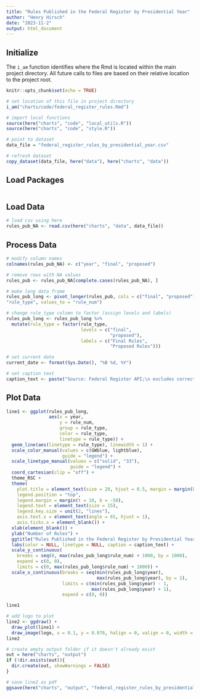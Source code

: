 ```yaml
---
title: "Rules Published in the Federal Register by Presidential Year"
author: "Henry Hirsch"
date: "2023-11-2"
output: html_document
---
```


## Initialize

The `i_am` function identifies where the Rmd is located within the main project directory. All future calls to files are based on their relative location to the project root.

```r
knitr::opts_chunk$set(echo = TRUE)

# set location of this file in project directory
i_am("charts/code/federal_register_rules.Rmd")

# import local functions
source(here("charts", "code", "local_utils.R"))
source(here("charts", "code", "style.R"))

# point to dataset
data_file = "federal_register_rules_by_presidential_year.csv"

# refresh dataset
copy_dataset(data_file, here("data"), here("charts", "data"))

```

## Load Packages

```r

```

## Load Data

```r
# load csv using here
rules_pub_NA <- read.csv(here("charts", "data", data_file))
```

## Process Data

```r
# modify column names
colnames(rules_pub_NA) <- c("year", "final", "proposed")

# remove rows with NA values
rules_pub <- rules_pub_NA[complete.cases(rules_pub_NA), ]

# make long data frame
rules_pub_long <- pivot_longer(rules_pub, cols = c("final", "proposed"), names_to =
"rule_type", values_to = "rule_num")

# change rule_type column to factor (assign levels and labels)
rules_pub_long <- rules_pub_long %>% 
  mutate(rule_type = factor(rule_type,
                            levels = c("final", 
                                       "proposed"),
                            labels = c("Final Rules", 
                                       "Proposed Rules")))

# set current date
current_date <- format(Sys.Date(), "%B %d, %Y")

# set caption text
caption_text <- paste("Source: Federal Register API;\n excludes corrections to rules.\n\nUpdated:", current_date)

```

## Plot Data

```r
line1 <- ggplot(rules_pub_long,
                aes(x = year,
                    y = rule_num,
                    group = rule_type,
                    color = rule_type,
                    linetype = rule_type)) +
  geom_line(aes(linetype = rule_type), linewidth = 1) +
  scale_color_manual(values = c(GWblue, lightblue),
                     guide = "legend") +
  scale_linetype_manual(values = c("solid", "33"),
                        guide = "legend") +
  coord_cartesian(clip = "off") +
  theme_RSC +
  theme(
    plot.title = element_text(size = 20, hjust = 0.5, margin = margin(b = 0)),
    legend.position = "top",
    legend.margin = margin(t = 10, b = -50),
    legend.text = element_text(size = 15),
    legend.key.size = unit(2, "lines"),    
    axis.text.x = element_text(angle = 65, hjust = 1),
    axis.ticks.x = element_blank()) +
  xlab(element_blank()) +
  ylab("Number of Rules") +
  ggtitle("Rules Published in the Federal Register by Presidential Year") +
  labs(color = NULL, linetype = NULL, caption = caption_text) +
  scale_y_continuous(
    breaks = seq(0, max(rules_pub_long$rule_num) + 1000, by = 1000),
    expand = c(0, 0), 
    limits = c(0, max(rules_pub_long$rule_num) + 1000)) +
  scale_x_continuous(breaks = seq(min(rules_pub_long$year), 
                                  max(rules_pub_long$year), by = 1), 
                     limits = c(min(rules_pub_long$year) - 1, 
                                max(rules_pub_long$year) + 1), 
                     expand = c(0, 0))

line1

# add logo to plot
line2 <- ggdraw() +
  draw_plot(line1) +
  draw_image(logo, x = 0.1, y = 0.076, halign = 0, valign = 0, width = 0.2)
line2


```

```r
# create empty output folder if it doesn't already exist
out = here("charts", "output")
if (!dir.exists(out)){
  dir.create(out, showWarnings = FALSE)
}

# save line2 as pdf
ggsave(here("charts", "output", "federal_register_rules_by_presidential_year.pdf"), plot = line2, width = 12, height = 9, dpi = 300)
```
